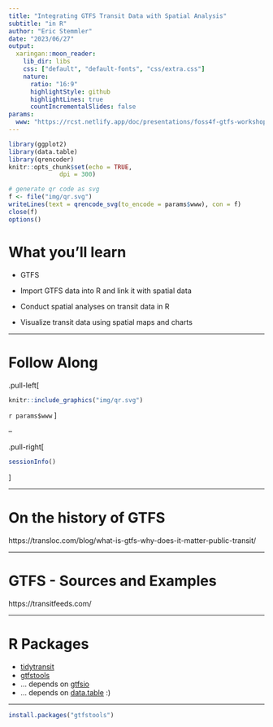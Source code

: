 ```yaml
---
title: "Integrating GTFS Transit Data with Spatial Analysis"
subtitle: "in R"
author: "Eric Stemmler"
date: "2023/06/27"
output:
  xaringan::moon_reader:
    lib_dir: libs
    css: ["default", "default-fonts", "css/extra.css"]
    nature:
      ratio: "16:9"
      highlightStyle: github
      highlightLines: true
      countIncrementalSlides: false
params:
  www: "https://rcst.netlify.app/doc/presentations/foss4f-gtfs-workshop/"
---
```



```r
library(ggplot2)
library(data.table)
library(qrencoder)
knitr::opts_chunk$set(echo = TRUE, 
		      dpi = 300)

# generate qr code as svg
f <- file("img/qr.svg")
writeLines(text = qrencode_svg(to_encode = params$www), con = f)
close(f)
options()
```

# What you'll learn

- GTFS 

- Import GTFS data into R and link it with spatial data

- Conduct spatial analyses on transit data in R

- Visualize transit data using spatial maps and charts

---

# Follow Along

.pull-left[
```r
knitr::include_graphics("img/qr.svg")
```

`r params$www`
]

--

.pull-right[
```r
sessionInfo()
```
]

---

# On the history of GTFS

https://transloc.com/blog/what-is-gtfs-why-does-it-matter-public-transit/

---

# GTFS - Sources and Examples 

https://transitfeeds.com/

---

# R Packages

- [tidytransit](https://r-transit.github.io/tidytransit/index.html)
- [gtfstools]()
- ... depends on [gtfsio](https://ipeagit.github.io/gtfstools/)
- ... depends on [data.table]() :)

---

```r
install.packages("gtfstools")
```

